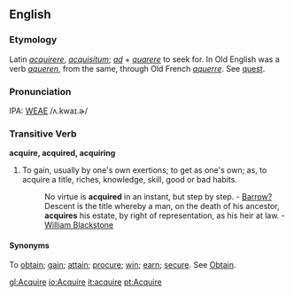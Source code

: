 ==English==
===Etymology===
Latin ''[[acquirere]]'', ''[[acquisitum]]''; ''[[ad]]'' + ''[[quarere]]''  to seek for. In Old English was a verb ''[[aqueren]]'', from the same, through  Old French ''[[aquerre]]''. See [[quest]].

===Pronunciation===
IPA: [[WEAE]] /ʌ.kwaɪ.ɚ/

===Transitive Verb===
'''acquire, acquired, acquiring'''
#To gain, usually by one's own exertions; to get as one's own; as, to acquire a title, riches, knowledge, skill, good or bad  habits.
#:No virtue is '''acquired''' in an instant, but step by step. - [[Barrow?]]
#:Descent is the title whereby a man, on the death of his ancestor, '''acquires''' his estate, by right of representation, as his heir at law. - [[William Blackstone]] 
====Synonyms====
To [[obtain]]; [[gain]]; [[attain]]; [[procure]]; [[win]]; [[earn]]; [[secure]]. See  [[Obtain]].

[[gl:Acquire]]
[[io:Acquire]]
[[it:acquire]]
[[pt:Acquire]]